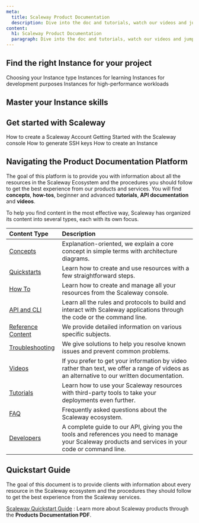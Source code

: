 ```yaml
---
meta:
  title: Scaleway Product Documentation
  description: Dive into the doc and tutorials, watch our videos and jump into code.
content:
  h1: Scaleway Product Documentation
  paragraph: Dive into the doc and tutorials, watch our videos and jump into code.
---
```


## Find the right Instance for your project
<Steps>
  <StepButton to="/compute/instances/reference-content/choosing-instance-type">Choosing your Instance type</StepButton>
  <StepButton to="/compute/instances/reference-content/learning">Instances for learning</StepButton>
</Steps>
<Steps>
  <StepButton to="/compute/instances/reference-content/cost-optimized">Instances for development purposes</StepButton>
  <StepButton to="/compute/instances/reference-content/production-optimized">Instances for high-performance workloads</StepButton>
</Steps>

## Master your Instance skills 

<Highlights home />

## Get started with Scaleway

<Steps>
  <StepButton to="/console/my-account/how-to/create-an-account/">How to create a Scaleway Account</StepButton>
  <StepButton to="/console/my-account/quickstart/">Getting Started with the Scaleway console</StepButton>
</Steps>
<Steps>
  <StepButton to="/console/my-project/how-to/create-ssh-key/">How to generate SSH keys</StepButton>
  <StepButton to="/compute/instances/how-to/create-an-instance/">How to create an Instance</StepButton>
</Steps>

## Navigating the Product Documentation Platform

The goal of this platform is to provide you with information about all the resources in the Scaleway Ecosystem and the procedures you should follow to get the best experience from our products and services. You will find **concepts**, **how-tos**, beginner and advanced **tutorials**, **API documentation** and **videos**.

To help you find content in the most effective way, Scaleway has organized its content into several types, each with its own focus.

| Content Type  | Description                                                                                                                                                                                |
| :------------ | :----------------------------------------------------------------------------------------------------------------------------------------------------------------------------------------- |
| [Concepts](/console/my-account/concepts) | Explanation-oriented, we explain a core concept in simple terms with architecture diagrams.                                                                                                |
| [Quickstarts](/console/my-account/quickstart/) | Learn how to create and use resources with a few straightforward steps.                                                                                                               |
| [How To](/console/my-account/how-to/create-an-account/) | Learn how to create and manage all your resources from the Scaleway console.                                                                                                              |
| [API and CLI](/compute/instances/api-cli/) |  Learn all the rules and protocols to build and interact with Scaleway applications through the code or the command line.                                        |
| [Reference Content](/compute/instances/reference-content/preventing-outgoing-ddos/) | We provide detailed information on various specific subjects.                                       |
| [Troubleshooting](/bare-metal/apple-silicon/troubleshooting/need-package-manager/) | We give solutions to help you resolve known issues and prevent common problems. |
| [Videos](/containers/kubernetes/videos/) | If you prefer to get your information by video rather than text, we offer a range of videos as an alternative to our written documentation.                                                |
| [Tutorials](/tutorials/) | Learn how to use your Scaleway resources with third-party tools to take your deployments even further.                                                                                                                |
| [FAQ](/faq) | Frequently asked questions about the Scaleway ecosystem.                                       |
| [Developers](https://www.scaleway.com/en/developers/api/) | A complete guide to our API, giving you the tools and references you need to manage your Scaleway products and services in your code or command line.                                       |


## Quickstart Guide

The goal of this document is to provide clients with information about every resource in the Scaleway ecosystem and the procedures they should follow to get the best experience from the Scaleway services.

[Scaleway Quickstart Guide](scaleway-quickstart-3.0.pdf)
: Learn more about Scaleway products through the **Products Documentation PDF**. 

<GeneralLinks title="General links">
  <GeneralLinksItem
    icon="community"
    title="Slack Community"
    href="https://slack.scaleway.com/"
  />
  <GeneralLinksItem
    icon="status"
    title="Service Status"
    href="https://status.scaleway.com/"
  />
  <GeneralLinksItem
    icon="ideas"
    title="Request a feature"
    href="https://feature-request.scaleway.com/"
  />
  <GeneralLinksItem
    icon="abuse"
    title="Report Abuse"
    href="https://abuse.scaleway.com/"
  />
  <GeneralLinksItem
    icon="assistance"
    title="Technical Assistance"
    href="https://console.scaleway.com/support/tickets"
  />
</GeneralLinks>

